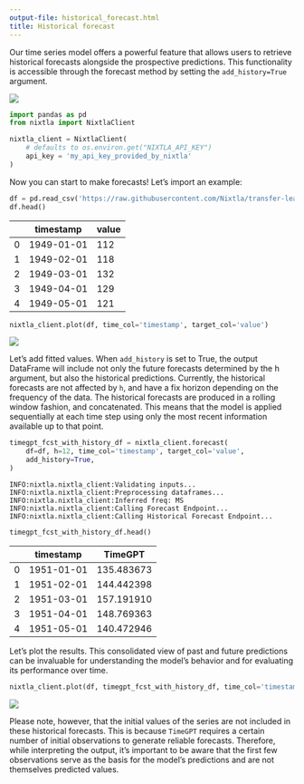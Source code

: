 ```yaml
---
output-file: historical_forecast.html
title: Historical forecast
---
```



Our time series model offers a powerful feature that allows users to
retrieve historical forecasts alongside the prospective predictions.
This functionality is accessible through the forecast method by setting
the `add_history=True` argument.

[![](https://colab.research.google.com/assets/colab-badge.svg)](https://colab.research.google.com/github/Nixtla/nixtla/blob/main/nbs/docs/tutorials/7_historical_forecast.ipynb)

```python
import pandas as pd
from nixtla import NixtlaClient
```


```python
nixtla_client = NixtlaClient(
    # defaults to os.environ.get("NIXTLA_API_KEY")
    api_key = 'my_api_key_provided_by_nixtla'
)
```

Now you can start to make forecasts! Let’s import an example:

```python
df = pd.read_csv('https://raw.githubusercontent.com/Nixtla/transfer-learning-time-series/main/datasets/air_passengers.csv')
df.head()
```

|     | timestamp  | value |
|-----|------------|-------|
| 0   | 1949-01-01 | 112   |
| 1   | 1949-02-01 | 118   |
| 2   | 1949-03-01 | 132   |
| 3   | 1949-04-01 | 129   |
| 4   | 1949-05-01 | 121   |

```python
nixtla_client.plot(df, time_col='timestamp', target_col='value')
```

![](/nixtla/docs/4_tutorials/09_historical_forecast_files/figure-markdown_strict/cell-6-output-1.png)

Let’s add fitted values. When `add_history` is set to True, the output
DataFrame will include not only the future forecasts determined by the h
argument, but also the historical predictions. Currently, the historical
forecasts are not affected by `h`, and have a fix horizon depending on
the frequency of the data. The historical forecasts are produced in a
rolling window fashion, and concatenated. This means that the model is
applied sequentially at each time step using only the most recent
information available up to that point.

```python
timegpt_fcst_with_history_df = nixtla_client.forecast(
    df=df, h=12, time_col='timestamp', target_col='value',
    add_history=True,
)
```

``` text
INFO:nixtla.nixtla_client:Validating inputs...
INFO:nixtla.nixtla_client:Preprocessing dataframes...
INFO:nixtla.nixtla_client:Inferred freq: MS
INFO:nixtla.nixtla_client:Calling Forecast Endpoint...
INFO:nixtla.nixtla_client:Calling Historical Forecast Endpoint...
```

```python
timegpt_fcst_with_history_df.head()
```

|     | timestamp  | TimeGPT    |
|-----|------------|------------|
| 0   | 1951-01-01 | 135.483673 |
| 1   | 1951-02-01 | 144.442398 |
| 2   | 1951-03-01 | 157.191910 |
| 3   | 1951-04-01 | 148.769363 |
| 4   | 1951-05-01 | 140.472946 |

Let’s plot the results. This consolidated view of past and future
predictions can be invaluable for understanding the model’s behavior and
for evaluating its performance over time.

```python
nixtla_client.plot(df, timegpt_fcst_with_history_df, time_col='timestamp', target_col='value')
```

![](/nixtla/docs/4_tutorials/09_historical_forecast_files/figure-markdown_strict/cell-9-output-1.png)

Please note, however, that the initial values of the series are not
included in these historical forecasts. This is because `TimeGPT`
requires a certain number of initial observations to generate reliable
forecasts. Therefore, while interpreting the output, it’s important to
be aware that the first few observations serve as the basis for the
model’s predictions and are not themselves predicted values.

